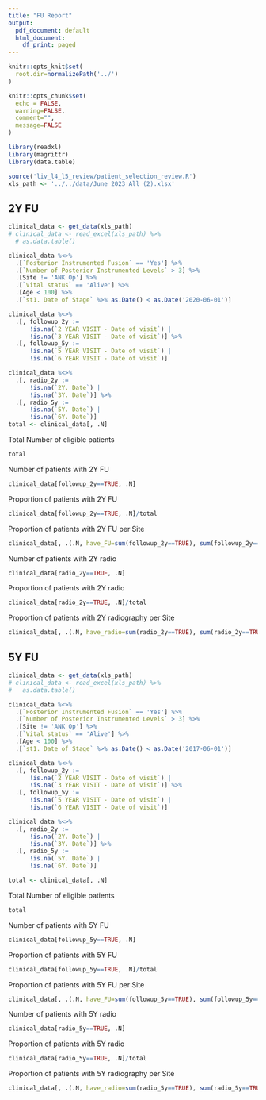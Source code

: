 ```yaml
---
title: "FU Report"
output:
  pdf_document: default
  html_document:
    df_print: paged
---
```


```r
knitr::opts_knit$set(
  root.dir=normalizePath('../')
)

knitr::opts_chunk$set(
  echo = FALSE, 
  warning=FALSE, 
  comment="",
  message=FALSE
)
```


```r
library(readxl)
library(magrittr)
library(data.table)

source('liv_l4_l5_review/patient_selection_review.R')
xls_path <- '../../data/June 2023 All (2).xlsx'
```

## 2Y FU

```r
clinical_data <- get_data(xls_path)
# clinical_data <- read_excel(xls_path) %>%
  # as.data.table()
```


```r
clinical_data %<>%
  .[`Posterior Instrumented Fusion` == 'Yes'] %>% 
  .[`Number of Posterior Instrumented Levels` > 3] %>%
  .[Site != 'ANK Op'] %>%
  .[`Vital status` == 'Alive'] %>%
  .[Age < 100] %>% 
  .[`st1. Date of Stage` %>% as.Date() < as.Date('2020-06-01')]
```


```r
clinical_data %<>%
  .[, followup_2y :=
      !is.na(`2 YEAR VISIT - Date of visit`) |
      !is.na(`3 YEAR VISIT - Date of visit`)] %>%
  .[, followup_5y :=
      !is.na(`5 YEAR VISIT - Date of visit`) |
      !is.na(`6 YEAR VISIT - Date of visit`)]

clinical_data %<>%
  .[, radio_2y :=
      !is.na(`2Y. Date`) |
      !is.na(`3Y. Date`)] %>%
  .[, radio_5y :=
      !is.na(`5Y. Date`) |
      !is.na(`6Y. Date`)]
total <- clinical_data[, .N]
```


Total Number of eligible patients
```r
total
```


Number of patients with 2Y FU

```r
clinical_data[followup_2y==TRUE, .N]
```

Proportion of patients with 2Y FU

```r
clinical_data[followup_2y==TRUE, .N]/total 
```

Proportion of patients with 2Y FU per Site

```r
clinical_data[, .(.N, have_FU=sum(followup_2y==TRUE), sum(followup_2y==TRUE)/.N), `Site`]
```


Number of patients with 2Y radio

```r
clinical_data[radio_2y==TRUE, .N]
```

Proportion of patients with 2Y radio

```r
clinical_data[radio_2y==TRUE, .N]/total 
```

Proportion of patients with 2Y radiography per Site

```r
clinical_data[, .(.N, have_radio=sum(radio_2y==TRUE), sum(radio_2y==TRUE)/.N), `Site`]
```

## 5Y FU

```r
clinical_data <- get_data(xls_path)
# clinical_data <- read_excel(xls_path) %>%
#   as.data.table()
```


```r
clinical_data %<>%
  .[`Posterior Instrumented Fusion` == 'Yes'] %>% 
  .[`Number of Posterior Instrumented Levels` > 3] %>%
  .[Site != 'ANK Op'] %>%
  .[`Vital status` == 'Alive'] %>%
  .[Age < 100] %>% 
  .[`st1. Date of Stage` %>% as.Date() < as.Date('2017-06-01')]
```


```r
clinical_data %<>%
  .[, followup_2y :=
      !is.na(`2 YEAR VISIT - Date of visit`) |
      !is.na(`3 YEAR VISIT - Date of visit`)] %>%
  .[, followup_5y :=
      !is.na(`5 YEAR VISIT - Date of visit`) |
      !is.na(`6 YEAR VISIT - Date of visit`)]

clinical_data %<>%
  .[, radio_2y :=
      !is.na(`2Y. Date`) |
      !is.na(`3Y. Date`)] %>%
  .[, radio_5y :=
      !is.na(`5Y. Date`) |
      !is.na(`6Y. Date`)]

total <- clinical_data[, .N]
```

Total Number of eligible patients
```r
total
```


Number of patients with 5Y FU

```r
clinical_data[followup_5y==TRUE, .N] 
```

Proportion of patients with 5Y FU

```r
clinical_data[followup_5y==TRUE, .N]/total
```

Proportion of patients with 5Y FU per Site

```r
clinical_data[, .(.N, have_FU=sum(followup_5y==TRUE), sum(followup_5y==TRUE)/.N), `Site`]
```

Number of patients with 5Y radio

```r
clinical_data[radio_5y==TRUE, .N]
```

Proportion of patients with 5Y radio

```r
clinical_data[radio_5y==TRUE, .N]/total 
```

Proportion of patients with 5Y radiography per Site

```r
clinical_data[, .(.N, have_radio=sum(radio_5y==TRUE), sum(radio_5y==TRUE)/.N), `Site`]
```


